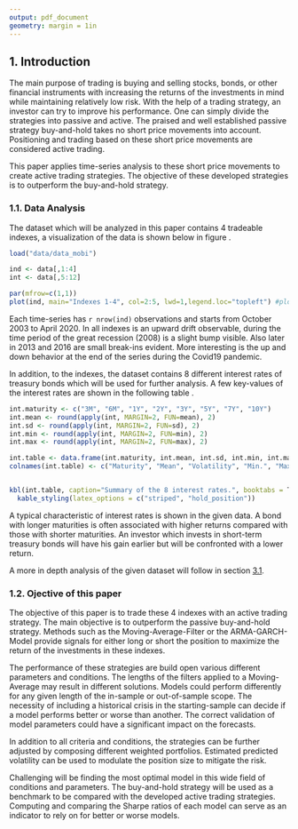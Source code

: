 ```yaml
---
output: pdf_document
geometry: margin = 1in
---
```


## 1. Introduction

The main purpose of trading is buying and selling stocks, bonds, or other financial instruments with increasing the returns of the investments in mind while maintaining relatively low risk. With the help of a trading strategy, an investor can try to improve his performance. One can simply divide the strategies into passive and active. The praised and well established passive strategy buy-and-hold takes no short price movements into account. Positioning and trading based on these short price movements are considered active trading.

This paper applies time-series analysis to these short price movements to create active trading strategies. The objective of these developed strategies is to outperform the buy-and-hold strategy.

### 1.1. Data Analysis

The dataset which will be analyzed in this paper contains 4 tradeable indexes, a visualization of the data is shown below in figure \ref{fig:chap1.1}.

```r
load("data/data_mobi")

ind <- data[,1:4]
int <- data[,5:12]

par(mfrow=c(1,1))
plot(ind, main="Indexes 1-4", col=2:5, lwd=1,legend.loc="topleft") #plotting original data

```

Each time-series has `r nrow(ind)` observations and starts from October 2003 to April 2020. In all indexes is an upward drift observable, during the time period of the great recession (2008) is a slight bump visible. Also later in 2013 and 2016 are small break-ins evident. More interesting is the up and down behavior at the end of the series during the Covid19 pandemic.


\newpage

In addition, to the indexes, the dataset contains 8 different interest rates of treasury bonds which will be used for further analysis. A few key-values of the interest rates are shown in the following table \ref{tab:inttable}.

```r
int.maturity <- c("3M", "6M", "1Y", "2Y", "3Y", "5Y", "7Y", "10Y")
int.mean <- round(apply(int, MARGIN=2, FUN=mean), 2)
int.sd <- round(apply(int, MARGIN=2, FUN=sd), 2)
int.min <- round(apply(int, MARGIN=2, FUN=min), 2)
int.max <- round(apply(int, MARGIN=2, FUN=max), 2)

int.table <- data.frame(int.maturity, int.mean, int.sd, int.min, int.max)
colnames(int.table) <- c("Maturity", "Mean", "Volatility", "Min.", "Max.")


kbl(int.table, caption="Summary of the 8 interest rates.", booktabs = T) %>%
  kable_styling(latex_options = c("striped", "hold_position"))
```


A typical characteristic of interest rates is shown in the given data. A bond with longer maturities is often associated with higher returns compared with those with shorter maturities. An investor which invests in short-term treasury bonds will have his gain earlier but will be confronted with a lower return.

A more in depth analysis of the given dataset will follow in section [3.1](#ts-analysis).


### 1.2. Ojective of this paper

The objective of this paper is to trade these 4 indexes with an active trading strategy. The main objective is to outperform the passive buy-and-hold strategy. Methods such as the Moving-Average-Filter or the ARMA-GARCH-Model provide signals for either long or short the position to maximize the return of the investments in these indexes.

The performance of these strategies are build open various different parameters and conditions. The lengths of the filters applied to a Moving-Average may result in different solutions. Models could perform differently for any given length of the in-sample or out-of-sample scope. The necessity of including a historical crisis in the starting-sample can decide if a model performs better or worse than another. The correct validation of model parameters could have a significant impact on the forecasts.

In addition to all criteria and conditions, the strategies can be further adjusted by composing different weighted portfolios. Estimated predicted volatility can be used to modulate the position size to mitigate the risk.

Challenging will be finding the most optimal model in this wide field of conditions and parameters. The buy-and-hold strategy will be used as a benchmark to be compared with the developed active trading strategies. Computing and comparing the Sharpe ratios of each model can serve as an indicator to rely on for better or worse models.